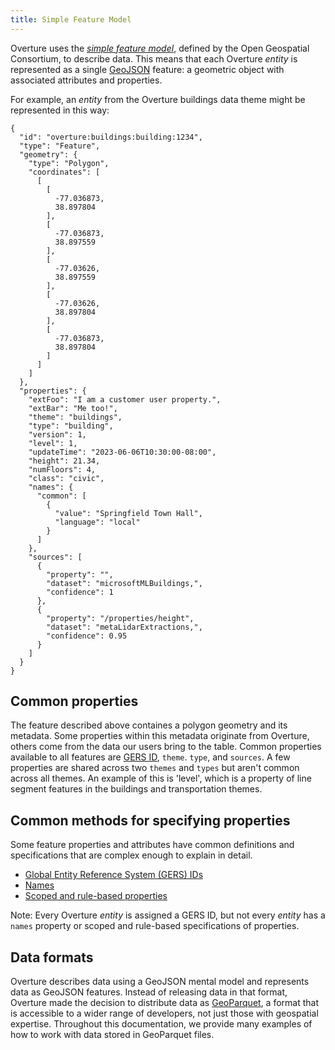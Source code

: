 ```yaml
---
title: Simple Feature Model
---
```


Overture uses the [_simple feature model_](https://www.ogc.org/standard/sfa/), defined by the Open Geospatial Consortium, to describe data. This means that each Overture _entity_ is represented as a single [GeoJSON](https://geojson.org/) feature: a geometric object with associated attributes and properties. 

For example, an _entity_ from the Overture buildings data theme might be represented in this way: 

```
{
  "id": "overture:buildings:building:1234",
  "type": "Feature",
  "geometry": {
    "type": "Polygon",
    "coordinates": [
      [
        [
          -77.036873,
          38.897804
        ],
        [
          -77.036873,
          38.897559
        ],
        [
          -77.03626,
          38.897559
        ],
        [
          -77.03626,
          38.897804
        ],
        [
          -77.036873,
          38.897804
        ]
      ]
    ]
  },
  "properties": {
    "extFoo": "I am a customer user property.",
    "extBar": "Me too!",
    "theme": "buildings",
    "type": "building",
    "version": 1,
    "level": 1,
    "updateTime": "2023-06-06T10:30:00-08:00",
    "height": 21.34,
    "numFloors": 4,
    "class": "civic",
    "names": {
      "common": [
        {
          "value": "Springfield Town Hall",
          "language": "local"
        }
      ]
    }, 
    "sources": [
      {
        "property": "",
        "dataset": "microsoftMLBuildings,",
        "confidence": 1
      },
      {
        "property": "/properties/height",
        "dataset": "metaLidarExtractions,",
        "confidence": 0.95
      }
    ]
  }
}
```     

## Common properties
The feature described above containes a polygon geometry and its metadata. Some properties within this metadata originate from Overture, others come from the data our users bring to the table. Common properties available to all features are [GERS ID](gers), `theme`. `type`, and `sources`. A few properties are shared across two `themes` and `types` but aren't common across all themes. An example of this is 'level', which is a property of line segment features in the buildings and transportation themes. 

## Common methods for specifying properties
Some feature properties and attributes have common definitions and specifications that are complex enough to explain in detail. 

- [Global Entity Reference System (GERS) IDs](gers)
- [Names](names)
- [Scoped and rule-based properties](scoping-rules)

Note: Every Overture _entity_ is assigned a GERS ID, but not every _entity_ has a `names` property or scoped and rule-based specifications of properties.  

## Data formats

Overture describes data using a GeoJSON mental model and represents data as GeoJSON features. Instead of releasing data in that format, Overture made the decision to distribute data as [GeoParquet](https://geoparquet.org/), a format that is accessible to a wider range of developers, not just those with geospatial expertise. Throughout this documentation, we provide many examples of how to work with data stored in GeoParquet files.
